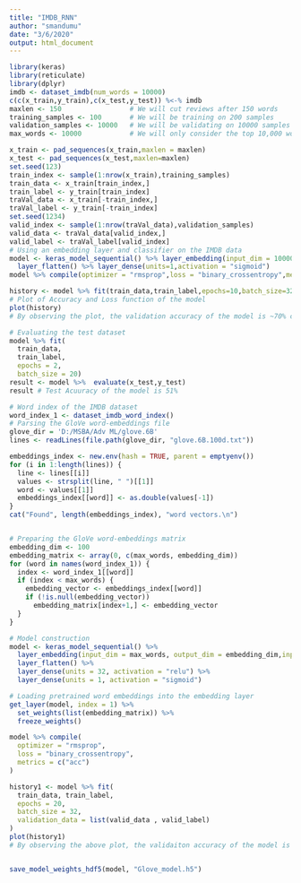 ---
title: "IMDB_RNN"
author: "smandumu"
date: "3/6/2020"
output: html_document
---
```{r}
library(keras)
library(reticulate)
library(dplyr)
imdb <- dataset_imdb(num_words = 10000)
c(c(x_train,y_train),c(x_test,y_test)) %<-% imdb
maxlen <- 150                 # We will cut reviews after 150 words
training_samples <- 100       # We will be training on 200 samples
validation_samples <- 10000   # We will be validating on 10000 samples
max_words <- 10000            # We will only consider the top 10,000 words in the dataset

x_train <- pad_sequences(x_train,maxlen = maxlen) 
x_test <- pad_sequences(x_test,maxlen=maxlen)
set.seed(123)
train_index <- sample(1:nrow(x_train),training_samples)
train_data <- x_train[train_index,]
train_label <- y_train[train_index]
traVal_data <- x_train[-train_index,]
traVal_label <- y_train[-train_index]
set.seed(1234)
valid_index <- sample(1:nrow(traVal_data),validation_samples)
valid_data <- traVal_data[valid_index,] 
valid_label <- traVal_label[valid_index]
# Using an embedding layer and classifier on the IMDB data
model <- keras_model_sequential() %>% layer_embedding(input_dim = 10000,output_dim = 3,input_length = maxlen) %>% 
  layer_flatten() %>% layer_dense(units=1,activation = "sigmoid")
model %>% compile(optimizer = "rmsprop",loss = "binary_crossentropy",metrics=c("acc"))

history <- model %>% fit(train_data,train_label,epochs=10,batch_size=32,validation_data = list(valid_data,valid_label))
# Plot of Accuracy and Loss function of the model
plot(history)
# By observing the plot, the validation accuracy of the model is ~70% considering the first 150 words in every review with 100 samples.

# Evaluating the test dataset 
model %>% fit(
  train_data,
  train_label,
  epochs = 2,
  batch_size = 20)
result <- model %>%  evaluate(x_test,y_test)
result # Test Acuuracy of the model is 51%

# Word index of the IMDB dataset 
word_index_1 <- dataset_imdb_word_index()
# Parsing the GloVe word-embeddings file
glove_dir = 'D:/MSBA/Adv ML/glove.6B'
lines <- readLines(file.path(glove_dir, "glove.6B.100d.txt"))

embeddings_index <- new.env(hash = TRUE, parent = emptyenv())
for (i in 1:length(lines)) {
  line <- lines[[i]]
  values <- strsplit(line, " ")[[1]]
  word <- values[[1]]
  embeddings_index[[word]] <- as.double(values[-1])
}
cat("Found", length(embeddings_index), "word vectors.\n")


# Preparing the GloVe word-embeddings matrix
embedding_dim <- 100
embedding_matrix <- array(0, c(max_words, embedding_dim))
for (word in names(word_index_1)) {
  index <- word_index_1[[word]]
  if (index < max_words) {
    embedding_vector <- embeddings_index[[word]]
    if (!is.null(embedding_vector))
      embedding_matrix[index+1,] <- embedding_vector
  }
}

# Model construction
model <- keras_model_sequential() %>%
  layer_embedding(input_dim = max_words, output_dim = embedding_dim,input_length = maxlen) %>%
  layer_flatten() %>%
  layer_dense(units = 32, activation = "relu") %>%
  layer_dense(units = 1, activation = "sigmoid")

# Loading pretrained word embeddings into the embedding layer
get_layer(model, index = 1) %>%
  set_weights(list(embedding_matrix)) %>%
  freeze_weights()

model %>% compile(
  optimizer = "rmsprop",
  loss = "binary_crossentropy",
  metrics = c("acc")
)

history1 <- model %>% fit(
  train_data, train_label,
  epochs = 20,
  batch_size = 32,
  validation_data = list(valid_data , valid_label)
)
plot(history1)
# By observing the above plot, the validaiton accuracy of the model is ~50% with 100 samples in the training dataset.THe model quickly starts overfitting with small number of traning samples. Hence with having few traning samples, performance is highly dependent on exactly which 100 samples are choosen and choosing at random. 


save_model_weights_hdf5(model, "Glove_model.h5")

```

